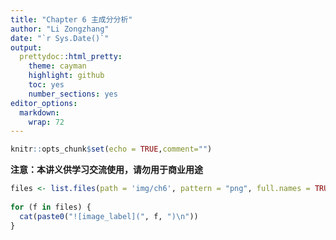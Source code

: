 ```yaml
---
title: "Chapter 6 主成分分析"
author: "Li Zongzhang"
date: "`r Sys.Date()`"
output:
  prettydoc::html_pretty:
    theme: cayman
    highlight: github
    toc: yes
    number_sections: yes
editor_options:
  markdown:
    wrap: 72
---
```


```r
knitr::opts_chunk$set(echo = TRUE,comment="")
```



**注意：本讲义供学习交流使用，请勿用于商业用途**



```r


files <- list.files(path = 'img/ch6', pattern = "png", full.names = TRUE)
 
for (f in files) {
  cat(paste0("![image_label](", f, ")\n"))
}
```


